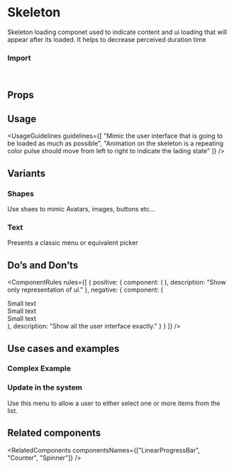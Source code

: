 
<Meta of={SkeletonStories} />

# Skeleton

Skeleton loading componet used to indicate content and ui loading that will appear after its loaded. It helps to decrease perceived duration time

<Canvas of={SkeletonStories.Overview} />

### Import

```js
import { Skeleton } from "@vibe/core";
```

## Props

<PropsTable />

## Usage

<UsageGuidelines
  guidelines={[
    "Mimic the user interface that is going to be loaded as much as possible",
    "Animation on the skeleton is a repeating color pulse should move from left to right to indicate the lading state"
  ]}
/>

<TipLoader />

## Variants

### Shapes

Use shaes to mimic Avatars, images, buttons etc...

<Canvas of={SkeletonStories.Shapes} />

### Text

Presents a classic menu or equivalent picker

<Canvas of={SkeletonStories.TextSkeleton} />

## Do’s and Don’ts

<ComponentRules
  rules={[
    {
      positive: {
        component: (
          <Flex gap="small" direction="column" align="start">
            <Flex gap="small">
              <Skeleton type="circle" />
              <Skeleton type="text" size="small" />
            </Flex>
            <Flex gap="small">
              <Skeleton type="circle" />
              <Skeleton type="text" size="small" />
            </Flex>
            <Flex gap="small">
              <Skeleton type="circle" />
              <Skeleton type="text" size="small" />
            </Flex>
          </Flex>
        ),
        description: "Show only representation of ui."
      },
      negative: {
        component: (
          <Flex gap="small" direction="column" align="start">
            <Flex gap="small">
              <Skeleton type="circle" />
              <div>
                <Skeleton type="text" size="small" />
                Small text
              </div>
            </Flex>
            <Flex gap="small">
              <Skeleton type="circle" />
              <div>
                <Skeleton type="text" size="small" />
                Small text
              </div>
            </Flex>
            <Flex gap="small">
              <Skeleton type="circle" />
              <div>
                <Skeleton type="text" size="small" />
                Small text
              </div>
            </Flex>
          </Flex>
        ),
        description: "Show all the user interface exactly."
      }
    }
  ]}
/>

## Use cases and examples

### Complex Example

<Canvas of={SkeletonStories.ComplexExample} />

### Update in the system

Use this menu to allow a user to either select one or more items from the list.

<Canvas of={SkeletonStories.UpdateInTheSystem} />

## Related components

<RelatedComponents componentsNames={["LinearProgressBar", "Counter", "Spinner"]} />
